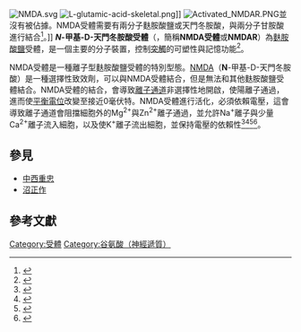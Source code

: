 [[Image:NMDA.svg|thumb]]
[[Image:L-glutamic-acid-skeletal.png|thumb]]]]
[[Image:Activated_NMDAR.PNG|right]]並沒有被佔據。NMDA受體需要有兩分子麩胺酸鹽或天門冬胺酸，與兩分子甘胺酸進行結合<ref name="Laube ">{{cite journal | author = Laube B, Hirai H, Sturgess M, Betz H, Kuhse J | title = Molecular determinants of agonist discrimination by NMDA receptor subunits: analysis of the glutamate binding site on the NR2B subunit | journal = Neuron | volume = 18 | issue = 3 | pages = 493–503 | year = 1997 | pmid = 9115742 | doi = 10.1016/S0896-6273(00)81249-0 }}</ref>。]]
'''''N''-甲基-D-天門冬胺酸受體'''（{{lang-en|'''N-methyl-D-aspartate''' '''receptor'''}}，簡稱'''NMDA受體'''或'''NMDAR'''）為[[麩胺酸鹽|麩胺酸鹽]]受體，是一個主要的分子裝置，控制[[突觸|突觸]]的可塑性與記憶功能<ref name="pmid19605837">{{cite journal | author = Li F, Tsien JZ | title = Memory and the NMDA receptors | journal = N. Engl. J. Med. | volume = 361 | issue = 3 | pages = 302–3 | year = 2009 | pmid = 19605837 | pmc = 3703758 | doi = 10.1056/NEJMcibr0902052 }}</ref>。

NMDA受體是一種離子型麩胺酸鹽受體的特別型態。[[NMDA|NMDA]]（'''N'''-甲基-D-天門冬胺酸）是一種選擇性致效劑，可以與NMDA受體結合，但是無法和其他麩胺酸鹽受體結合。NMDA受體的結合，會導致[[離子通道|離子通道]]非選擇性地開啟，使陽離子通過，進而使[[平衡電位|平衡電位]]改變至接近0毫伏特。NMDA受體進行活化，必須依賴電壓，這會導致離子通道會阻擋細胞外的Mg<sup>2+</sup>與Zn<sup>2+</sup>離子通過，並允許Na<sup>+</sup>離子與少量Ca<sup>2+</sup>離子流入細胞，以及使K<sup>+</sup>離子流出細胞，並保持電壓的依賴性<ref name="pmid10049997">{{cite journal | author = Dingledine R, Borges K, Bowie D, Traynelis SF | title = The glutamate receptor ion channels | journal = Pharmacol. Rev. | volume = 51 | issue = 1 | pages = 7–61 | date = March 1999 | pmid = 10049997 | doi =  | url = http://pharmrev.aspetjournals.org/cgi/pmidlookup?view=long&pmid=10049997 | access-date = 2014-04-27 | archive-date = 2020-10-27 | archive-url = https://web.archive.org/web/20201027013532/https://pharmrev.aspetjournals.org/content/51/1/7.long }}</ref><ref name="pmid11775847">{{cite journal | author = Liu Y, Zhang J | title = Recent development in NMDA receptors | journal = Chin. Med. J. | volume = 113 | issue = 10 | pages = 948–56 | date = October 2000 | pmid = 11775847 | doi =  | url = http://www.cmj.org/Periodical/LinkIn.asp?journal=Chinese%20Medical%20Journal&linkintype=pubmed&year=2000&vol=113&issue=10&beginpage=948 | deadurl = yes | archiveurl = https://web.archive.org/web/20140427010101/http://www.cmj.org/Periodical/LinkIn.asp?journal=Chinese+Medical+Journal&linkintype=pubmed&year=2000&vol=113&issue=10&beginpage=948 | archivedate = 2014-04-27 | access-date = 2014-04-27 }}</ref><ref name="pmid11399431">{{cite journal | author = Cull-Candy S, Brickley S, Farrant M | title = NMDA receptor subunits: diversity, development and disease | journal = Curr. Opin. Neurobiol. | volume = 11 | issue = 3 | pages = 327–35 | date = June 2001 | pmid = 11399431 | doi = 10.1016/S0959-4388(00)00215-4 | url = http://linkinghub.elsevier.com/retrieve/pii/S0959-4388(00)00215-4 | access-date = 2014-04-27 | archive-date = 2020-07-24 | archive-url = https://web.archive.org/web/20200724052137/https://linkinghub.elsevier.com/retrieve/pii/S0959-4388%2800%2900215-4 | dead-url = no }}</ref><ref name="pmid17088105">{{cite journal | author = Paoletti P, Neyton J | title = NMDA receptor subunits: function and pharmacology | journal = Curr Opin Pharmacol | volume = 7 | issue = 1 | pages = 39–47 |date=February 2007 | pmid = 17088105 | doi = 10.1016/j.coph.2006.08.011 | url = }}</ref>。

==參見==
* [[中西重忠|中西重忠]]
* [[沼正作|沼正作]]

==參考文獻==
{{reflist}}

{{配体门控离子通道}}

[[Category:受體|Category:受體]]
[[Category:谷氨酸（神經遞質）|Category:谷氨酸（神經遞質）]]